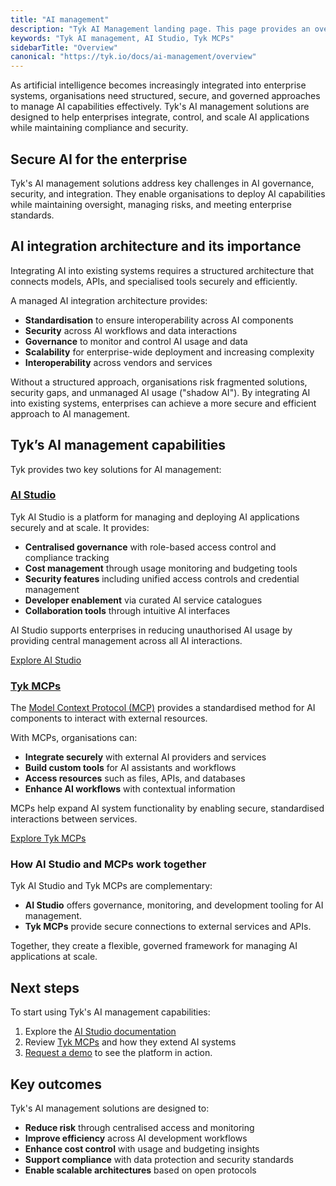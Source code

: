 ```yaml
---
title: "AI management"
description: "Tyk AI Management landing page. This page provides an overview of Tyk's AI management solutions including AI Studio and MCPs."
keywords: "Tyk AI management, AI Studio, Tyk MCPs"
sidebarTitle: "Overview"
canonical: "https://tyk.io/docs/ai-management/overview"
---
```


As artificial intelligence becomes increasingly integrated into enterprise systems, organisations need structured, secure, and governed approaches to manage AI capabilities effectively. Tyk's AI management solutions are designed to help enterprises integrate, control, and scale AI applications while maintaining compliance and security.

## Secure AI for the enterprise

Tyk's AI management solutions address key challenges in AI governance, security, and integration. They enable organisations to deploy AI capabilities while maintaining oversight, managing risks, and meeting enterprise standards.

## AI integration architecture and its importance

Integrating AI into existing systems requires a structured architecture that connects models, APIs, and specialised tools securely and efficiently.

A managed AI integration architecture provides:

- **Standardisation** to ensure interoperability across AI components
- **Security** across AI workflows and data interactions
- **Governance** to monitor and control AI usage and data
- **Scalability** for enterprise-wide deployment and increasing complexity
- **Interoperability** across vendors and services

Without a structured approach, organisations risk fragmented solutions, security gaps, and unmanaged AI usage ("shadow AI"). By integrating AI into existing systems, enterprises can achieve a more secure and efficient approach to AI management.

## Tyk’s AI management capabilities

Tyk provides two key solutions for AI management:

### [AI Studio](/nightly/ai-management/ai-studio/overview)

Tyk AI Studio is a platform for managing and deploying AI applications securely and at scale. It provides:

- **Centralised governance** with role-based access control and compliance tracking
- **Cost management** through usage monitoring and budgeting tools
- **Security features** including unified access controls and credential management
- **Developer enablement** via curated AI service catalogues
- **Collaboration tools** through intuitive AI interfaces

AI Studio supports enterprises in reducing unauthorised AI usage by providing central management across all AI interactions.

[Explore AI Studio](/nightly/ai-management/ai-studio/overview)

### [Tyk MCPs](/nightly/ai-management/mcps/overview)

The [Model Context Protocol (MCP)](https://modelcontextprotocol.io/introduction) provides a standardised method for AI components to interact with external resources.

With MCPs, organisations can:

- **Integrate securely** with external AI providers and services
- **Build custom tools** for AI assistants and workflows
- **Access resources** such as files, APIs, and databases
- **Enhance AI workflows** with contextual information

MCPs help expand AI system functionality by enabling secure, standardised interactions between services.

[Explore Tyk MCPs](/nightly/ai-management/mcps/overview)

### How AI Studio and MCPs work together

Tyk AI Studio and Tyk MCPs are complementary:

- **AI Studio** offers governance, monitoring, and development tooling for AI management.
- **Tyk MCPs** provide secure connections to external services and APIs.

Together, they create a flexible, governed framework for managing AI applications at scale.

## Next steps

To start using Tyk's AI management capabilities:

1. Explore the [AI Studio documentation](/nightly/ai-management/ai-studio/overview)
2. Review [Tyk MCPs](/nightly/ai-management/mcps/overview) and how they extend AI systems
3. [Request a demo](https://tyk.io/ai-demo/) to see the platform in action.

## Key outcomes

Tyk's AI management solutions are designed to:

- **Reduce risk** through centralised access and monitoring
- **Improve efficiency** across AI development workflows
- **Enhance cost control** with usage and budgeting insights
- **Support compliance** with data protection and security standards
- **Enable scalable architectures** based on open protocols
